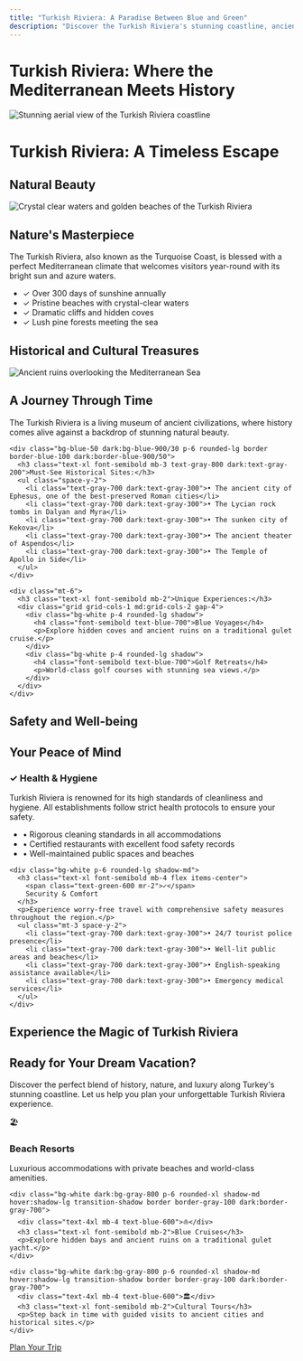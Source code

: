 ```yaml
---
title: "Turkish Riviera: A Paradise Between Blue and Green"
description: "Discover the Turkish Riviera's stunning coastline, ancient history, and luxurious experiences. From pristine beaches to historical treasures, explore the best of Turkey's Mediterranean and Aegean coasts."
---
```


# Turkish Riviera: Where the Mediterranean Meets History

<div class="relative w-full h-96 mb-12">
  <img 
    src="https://res.cloudinary.com/djzzikcey/image/upload/c_fill,g_auto,h_600,w_1600/v1752776697/momtur_uploads/lxf8mvw6ft4zfgoue7nq.jpg" 
    alt="Stunning aerial view of the Turkish Riviera coastline" 
    class="w-full h-full object-cover rounded-lg"
    loading="lazy"
  />
  <div class="absolute inset-0 bg-black bg-opacity-40 flex items-center justify-center">
    <h1 class="text-white text-4xl md:text-5xl font-bold text-center px-4">Turkish Riviera: A Timeless Escape</h1>
  </div>
</div>

## Natural Beauty

<div class="grid md:grid-cols-2 gap-8 items-center my-12">
  <div class="relative h-80 rounded-lg overflow-hidden shadow-xl">
    <img 
      src="https://res.cloudinary.com/djzzikcey/image/upload/c_fill,g_auto,h_600,w_900/v1752745711/momtur_uploads/f4v1vzq7pl88dh7kdy6t.jpg" 
      alt="Crystal clear waters and golden beaches of the Turkish Riviera" 
      class="w-full h-full object-cover"
      loading="lazy"
    />
  </div>
  <div>
    <h2 class="text-3xl font-bold mb-6 text-gray-900 dark:text-white">Nature's Masterpiece</h2>
    <p class="text-lg mb-4 text-gray-700 dark:text-gray-300">The Turkish Riviera, also known as the Turquoise Coast, is blessed with a perfect Mediterranean climate that welcomes visitors year-round with its bright sun and azure waters.</p>
    <ul class="space-y-3">
      <li class="flex items-start">
        <span class="text-blue-600 mr-2">✓</span>
        <span class="text-gray-800 dark:text-gray-200">Over 300 days of sunshine annually</span>
      </li>
      <li class="flex items-start">
        <span class="text-blue-600 mr-2">✓</span>
        <span class="text-gray-800 dark:text-gray-200">Pristine beaches with crystal-clear waters</span>
      </li>
      <li class="flex items-start">
        <span class="text-blue-600 mr-2">✓</span>
        <span class="text-gray-800 dark:text-gray-200">Dramatic cliffs and hidden coves</span>
      </li>
      <li class="flex items-start">
        <span class="text-blue-600 mr-2">✓</span>
        <span class="text-gray-800 dark:text-gray-200">Lush pine forests meeting the sea</span>
      </li>
    </ul>
  </div>
</div>

## Historical and Cultural Treasures

<div class="grid md:grid-cols-2 gap-8 items-center my-16">
  <div class="md:order-2">
    <div class="relative h-80 rounded-lg overflow-hidden shadow-xl">
      <img 
        src="https://res.cloudinary.com/djzzikcey/image/upload/c_fill,g_auto,h_600,w_900/v1752512813/momtur_uploads/ubsqybqujsdvse4tbw1u.jpg" 
        alt="Ancient ruins overlooking the Mediterranean Sea" 
        class="w-full h-full object-cover"
        loading="lazy"
      />
    </div>
  </div>
  <div class="md:order-1">
    <h2 class="text-3xl font-bold mb-6 text-gray-900 dark:text-white">A Journey Through Time</h2>
    <p class="text-lg mb-4 text-gray-700 dark:text-gray-300">The Turkish Riviera is a living museum of ancient civilizations, where history comes alive against a backdrop of stunning natural beauty.</p>
    
    <div class="bg-blue-50 dark:bg-blue-900/30 p-6 rounded-lg border border-blue-100 dark:border-blue-900/50">
      <h3 class="text-xl font-semibold mb-3 text-gray-800 dark:text-gray-200">Must-See Historical Sites:</h3>
      <ul class="space-y-2">
        <li class="text-gray-700 dark:text-gray-300">• The ancient city of Ephesus, one of the best-preserved Roman cities</li>
        <li class="text-gray-700 dark:text-gray-300">• The Lycian rock tombs in Dalyan and Myra</li>
        <li class="text-gray-700 dark:text-gray-300">• The sunken city of Kekova</li>
        <li class="text-gray-700 dark:text-gray-300">• The ancient theater of Aspendos</li>
        <li class="text-gray-700 dark:text-gray-300">• The Temple of Apollo in Side</li>
      </ul>
    </div>

    <div class="mt-6">
      <h3 class="text-xl font-semibold mb-2">Unique Experiences:</h3>
      <div class="grid grid-cols-1 md:grid-cols-2 gap-4">
        <div class="bg-white p-4 rounded-lg shadow">
          <h4 class="font-semibold text-blue-700">Blue Voyages</h4>
          <p>Explore hidden coves and ancient ruins on a traditional gulet cruise.</p>
        </div>
        <div class="bg-white p-4 rounded-lg shadow">
          <h4 class="font-semibold text-blue-700">Golf Retreats</h4>
          <p>World-class golf courses with stunning sea views.</p>
        </div>
      </div>
    </div>
  </div>
</div>

## Safety and Well-being

<div class="bg-gradient-to-r from-green-50 to-blue-50 p-8 rounded-xl my-16">
  <h2 class="text-3xl font-bold text-center mb-8">Your Peace of Mind</h2>
  
  <div class="grid md:grid-cols-2 gap-8">
    <div class="bg-white p-6 rounded-lg shadow-md">
      <h3 class="text-xl font-semibold mb-4 flex items-center">
        <span class="text-green-600 mr-2">✓</span>
        Health & Hygiene
      </h3>
      <p>Turkish Riviera is renowned for its high standards of cleanliness and hygiene. All establishments follow strict health protocols to ensure your safety.</p>
      <ul class="mt-3 space-y-2">
        <li class="text-gray-700 dark:text-gray-300">• Rigorous cleaning standards in all accommodations</li>
        <li class="text-gray-700 dark:text-gray-300">• Certified restaurants with excellent food safety records</li>
        <li class="text-gray-700 dark:text-gray-300">• Well-maintained public spaces and beaches</li>
      </ul>
    </div>

    <div class="bg-white p-6 rounded-lg shadow-md">
      <h3 class="text-xl font-semibold mb-4 flex items-center">
        <span class="text-green-600 mr-2">✓</span>
        Security & Comfort
      </h3>
      <p>Experience worry-free travel with comprehensive safety measures throughout the region.</p>
      <ul class="mt-3 space-y-2">
        <li class="text-gray-700 dark:text-gray-300">• 24/7 tourist police presence</li>
        <li class="text-gray-700 dark:text-gray-300">• Well-lit public areas and beaches</li>
        <li class="text-gray-700 dark:text-gray-300">• English-speaking assistance available</li>
        <li class="text-gray-700 dark:text-gray-300">• Emergency medical services</li>
      </ul>
    </div>
  </div>
</div>

## Experience the Magic of Turkish Riviera

<div class="my-16 text-center">
  <h2 class="text-4xl font-bold mb-6">Ready for Your Dream Vacation?</h2>
  <p class="text-xl mb-8 max-w-3xl mx-auto">Discover the perfect blend of history, nature, and luxury along Turkey's stunning coastline. Let us help you plan your unforgettable Turkish Riviera experience.</p>
  
  <div class="grid md:grid-cols-3 gap-6 max-w-5xl mx-auto mt-12">
    <div class="bg-white dark:bg-gray-800 p-6 rounded-xl shadow-md hover:shadow-lg transition-shadow border border-gray-100 dark:border-gray-700">
      <div class="text-4xl mb-4 text-blue-600">🏖️</div>
      <h3 class="text-xl font-semibold mb-2">Beach Resorts</h3>
      <p>Luxurious accommodations with private beaches and world-class amenities.</p>
    </div>
    
    <div class="bg-white dark:bg-gray-800 p-6 rounded-xl shadow-md hover:shadow-lg transition-shadow border border-gray-100 dark:border-gray-700">
      <div class="text-4xl mb-4 text-blue-600">⛵</div>
      <h3 class="text-xl font-semibold mb-2">Blue Cruises</h3>
      <p>Explore hidden bays and ancient ruins on a traditional gulet yacht.</p>
    </div>
    
    <div class="bg-white dark:bg-gray-800 p-6 rounded-xl shadow-md hover:shadow-lg transition-shadow border border-gray-100 dark:border-gray-700">
      <div class="text-4xl mb-4 text-blue-600">🏛️</div>
      <h3 class="text-xl font-semibold mb-2">Cultural Tours</h3>
      <p>Step back in time with guided visits to ancient cities and historical sites.</p>
    </div>
  </div>
  
  <div class="mt-12">
    <a 
      href="/contact" 
      class="bg-blue-600 hover:bg-blue-700 dark:bg-blue-700 dark:hover:bg-blue-800 text-white font-bold py-3 px-8 rounded-full text-lg inline-block transition-colors shadow-md hover:shadow-lg dark:shadow-blue-900/30"
    >
      Plan Your Trip
    </a>
  </div>
</div>
